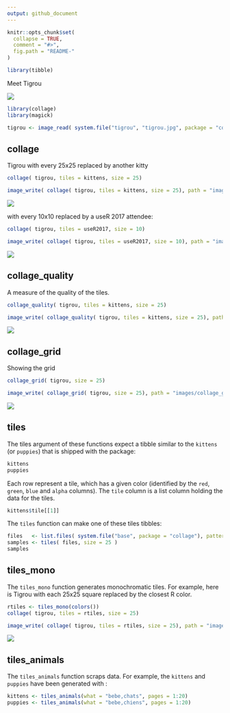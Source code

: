 ```yaml
---
output: github_document
---
```


<!-- README.md is generated from README.Rmd. Please edit that file -->

```r
knitr::opts_chunk$set(
  collapse = TRUE,
  comment = "#>",
  fig.path = "README-"
)
```

```r
library(tibble)
```

Meet Tigrou

![](inst/tigrou/tigrou.jpg)

```r
library(collage)
library(magick)

tigrou <- image_read( system.file("tigrou", "tigrou.jpg", package = "collage") )
```

## collage

Tigrou with every 25x25 replaced by another kitty

```r
collage( tigrou, tiles = kittens, size = 25)
```

```r
image_write( collage( tigrou, tiles = kittens, size = 25), path = "images/collage.png" )
```

![](images/collage.png)

with every 10x10 replaced by a useR 2017 attendee:

```r
collage( tigrou, tiles = useR2017, size = 10)
```

```r
image_write( collage( tigrou, tiles = useR2017, size = 10), path = "images/collage_useR.png" )
```

![](images/collage_useR.png)

## collage_quality

A measure of the quality of the tiles.

```r
collage_quality( tigrou, tiles = kittens, size = 25)
```

```r
image_write( collage_quality( tigrou, tiles = kittens, size = 25), path = "images/collage_quality.png" )
```

![](images/collage_quality.png)

## collage_grid

Showing the grid

```r
collage_grid( tigrou, size = 25)
```

```r
image_write( collage_grid( tigrou, size = 25), path = "images/collage_grid.png" )
```

![](images/collage_grid.png)

## tiles

The tiles argument of these functions expect a tibble similar to the `kittens` (or `puppies`) that is shipped
with the package:

```r
kittens
puppies
```

Each row represent a tile, which has a given color (identified by the `red`, `green`, `blue` and `alpha` columns).
The `tile` column is a list column holding the data for the tiles.

```r
kittens$tile[[1]]
```

The `tiles` function can make one of these tiles tibbles:

```r
files   <- list.files( system.file("base", package = "collage"), pattern = "jpg$", full.names = TRUE )
samples <- tiles( files, size = 25 )
samples
```

## tiles_mono

The `tiles_mono` function generates monochromatic tiles. For example, here is Tigrou
with each 25x25 square replaced by the closest R color.

```r
rtiles <- tiles_mono(colors())
collage( tigrou, tiles = rtiles, size = 25)
```

```r
image_write( collage( tigrou, tiles = rtiles, size = 25), path = "images/collage_rcolors.png" )
```

![](images/collage_rcolors.png)

## tiles_animals

The `tiles_animals` function scraps data. For example, the `kittens` and
`puppies` have been generated with :

```r
kittens <- tiles_animals(what = "bebe,chats", pages = 1:20)
puppies <- tiles_animals(what = "bebe,chiens", pages = 1:20)
```
